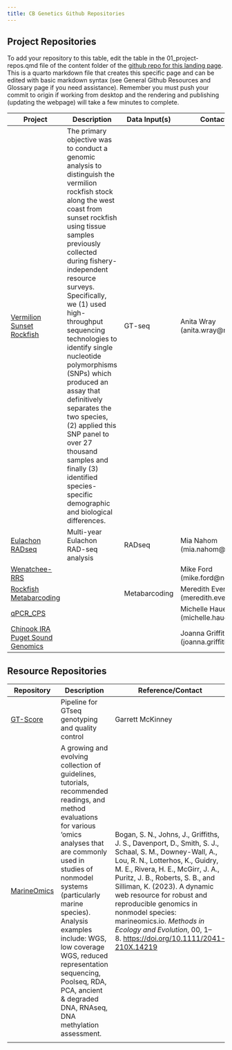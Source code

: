 ```yaml
---
title: CB Genetics Github Repositories
---
```


## Project Repositories

To add your repository to this table, edit the table in the 01_project-repos.qmd file of the content folder of the [github repo for this landing page](https://github.com/noaa-nwfsc/CB_Genetics_Landing_Page). This is a quarto markdown file that creates this specific page and can be edited with basic markdown syntax (see General Github Resources and Glossary page if you need assistance). Remember you must push your commit to origin if working from desktop and the rendering and publishing (updating the webpage) will take a few minutes to complete.

| Project                                                                                            | Description                                                                                                                                                                                                                                                                                                                                                                                                                                                                                                                                                               | Data Input(s) | Contact Authors                               |
|----------------|--------------------------|----------------|----------------|
| [Vermilion Sunset Rockfish](https://github.com/noaa-nwfsc/vermilion-sunset-gtseq)                  | The primary objective was to conduct a genomic analysis to distinguish the vermilion rockfish stock along the west coast from sunset rockfish using tissue samples previously collected during fishery-independent resource surveys. Specifically, we (1) used high-throughput sequencing technologies to identify single nucleotide polymorphisms (SNPs) which produced an assay that definitively separates the two species, (2) applied this SNP panel to over 27 thousand samples and finally (3) identified species-specific demographic and biological differences. | GT-seq        | Anita Wray (anita.wray\@noaa.gov)             |
| [Eulachon RADseq](https://github.com/noaa-nwfsc/EulachonRADseq)                                    | Multi-year Eulachon RAD-seq analysis                                                                                                                                                                                                                                                                                                                                                                                                                                                                                                                                      | RADseq        | Mia Nahom (mia.nahom\@noaa.gov)               |
| [Wenatchee-RRS](https://github.com/noaa-nwfsc/Wenatchee-RRS)                                       |                                                                                                                                                                                                                                                                                                                                                                                                                                                                                                                                                                           |               | Mike Ford (mike.ford\@noaa.gov)               |
| [Rockfish Metabarcoding](https://github.com/noaa-nwfsc/Rockfish-Metabarcoding)                     |                                                                                                                                                                                                                                                                                                                                                                                                                                                                                                                                                                           | Metabarcoding | Meredith Everett (meredith.everett\@noaa.gov) |
| [qPCR_CPS](https://github.com/noaa-nwfsc/qPCR_CPS)                                                 |                                                                                                                                                                                                                                                                                                                                                                                                                                                                                                                                                                           |               | Michelle Hauer (michelle.hauer\@noaa.gov)     |
| [Chinook IRA Puget Sound Genomics](https://github.com/noaa-nwfsc/Chinook_IRA_Puget_Sound_Genomics) |                                                                                                                                                                                                                                                                                                                                                                                                                                                                                                                                                                           |               | Joanna Griffiths (joanna.griffiths\@noaa.gov) |

## Resource Repositories

| Repository                                              | Description                                                                                                                                                                                                                                                                                                                                                                                   | Reference/Contact                                                                                                                                                                                                                                                                                                                                                                                                               |
|----------------------|--------------------------------|-------------------|
| [GT-Score](https://github.com/gjmckinney/GTscore)       | Pipeline for GTseq genotyping and quality control                                                                                                                                                                                                                                                                                                                                             | Garrett McKinney                                                                                                                                                                                                                                                                                                                                                                                                                |
| [MarineOmics](https://marineomics.github.io/index.html) | A growing and evolving collection of guidelines, tutorials, recommended readings, and method evaluations for various ’omics analyses that are commonly used in studies of nonmodel systems (particularly marine species). Analysis examples include: WGS, low coverage WGS, reduced representation sequencing, Poolseq, RDA, PCA, ancient & degraded DNA, RNAseq, DNA methylation assessment. | Bogan, S. N., Johns, J., Griffiths, J. S., Davenport, D., Smith, S. J., Schaal, S. M., Downey-Wall, A., Lou, R. N., Lotterhos, K., Guidry, M. E., Rivera, H. E., McGirr, J. A., Puritz, J. B., Roberts, S. B., and Silliman, K. (2023). A dynamic web resource for robust and reproducible genomics in nonmodel species: marineomics.io. *Methods in Ecology and Evolution*, 00, 1–8. <https://doi.org/10.1111/2041-210X.14219> |
|                                                         |                                                                                                                                                                                                                                                                                                                                                                                               |                                                                                                                                                                                                                                                                                                                                                                                                                                 |
